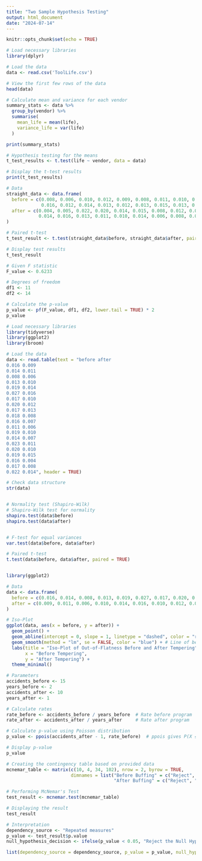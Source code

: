 ---
title: "Two Sample Hypothesis Testing"
output: html_document
date: "2024-07-14"
---

```{r setup, include=FALSE}
knitr::opts_chunk$set(echo = TRUE)
```


```{r}
# Load necessary libraries
library(dplyr)

# Load the data
data <- read.csv('ToolLife.csv')

# View the first few rows of the data
head(data)

# Calculate mean and variance for each vendor
summary_stats <- data %>%
  group_by(vendor) %>%
  summarise(
    mean_life = mean(life),
    variance_life = var(life)
  )

print(summary_stats)

# Hypothesis testing for the means
t_test_results <- t.test(life ~ vendor, data = data)

# Display the t-test results
print(t_test_results)

```

```{r}
# Data
straight_data <- data.frame(
  before = c(0.008, 0.006, 0.010, 0.012, 0.009, 0.008, 0.011, 0.010, 0.016, 0.004,
             0.016, 0.012, 0.014, 0.013, 0.012, 0.013, 0.015, 0.013, 0.012, 0.013),
  after = c(0.004, 0.005, 0.022, 0.020, 0.014, 0.015, 0.008, 0.012, 0.013, 0.017,
            0.014, 0.016, 0.013, 0.011, 0.010, 0.014, 0.006, 0.008, 0.015, 0.013)
)

```


```{r}
# Paired t-test
t_test_result <- t.test(straight_data$before, straight_data$after, paired = TRUE)

# Display test results
t_test_result

```

```{r}
# Given F statistic
F_value <- 0.6233

# Degrees of freedom
df1 <- 11
df2 <- 14

# Calculate the p-value
p_value <- pf(F_value, df1, df2, lower.tail = TRUE) * 2
p_value

```

```{r}

# Load necessary libraries
library(tidyverse)
library(ggplot2)
library(broom)

# Load the data
data <- read.table(text = "before after
0.016 0.009
0.014 0.011
0.008 0.006
0.013 0.010
0.019 0.014
0.027 0.016
0.017 0.010
0.020 0.012
0.017 0.013
0.018 0.008
0.016 0.007
0.011 0.006
0.019 0.010
0.014 0.007
0.023 0.011
0.020 0.010
0.019 0.015
0.016 0.004
0.017 0.008
0.022 0.014", header = TRUE)

# Check data structure
str(data)


# Normality test (Shapiro-Wilk)
# Shapiro-Wilk test for normality
shapiro.test(data$before)
shapiro.test(data$after)


# F-test for equal variances
var.test(data$before, data$after)

# Paired t-test
t.test(data$before, data$after, paired = TRUE)



```

```{r}
library(ggplot2)

# Data
data <- data.frame(
  before = c(0.016, 0.014, 0.008, 0.013, 0.019, 0.027, 0.017, 0.020, 0.017, 0.018, 0.016, 0.011, 0.019, 0.014, 0.023, 0.020, 0.019, 0.016, 0.017, 0.022),
  after = c(0.009, 0.011, 0.006, 0.010, 0.014, 0.016, 0.010, 0.012, 0.013, 0.008, 0.007, 0.006, 0.010, 0.007, 0.011, 0.010, 0.015, 0.004, 0.008, 0.014)
)

# Iso-Plot
ggplot(data, aes(x = before, y = after)) +
  geom_point() +
  geom_abline(intercept = 0, slope = 1, linetype = "dashed", color = "red") + # ISO line
  geom_smooth(method = "lm", se = FALSE, color = "blue") + # Line of best fit
  labs(title = "Iso-Plot of Out-of-Flatness Before and After Tempering",
       x = "Before Tempering",
       y = "After Tempering") +
  theme_minimal()

```

```{r}
# Parameters
accidents_before <- 15
years_before <- 2
accidents_after <- 10
years_after <- 1

# Calculate rates
rate_before <- accidents_before / years_before  # Rate before program
rate_after <- accidents_after / years_after     # Rate after program

# Calculate p-value using Poisson distribution
p_value <- ppois(accidents_after - 1, rate_before)  # ppois gives P(X ≤ accidents_after - 1) for Poisson(rate_before)

# Display p-value
p_value

```

```{r}
# Creating the contingency table based on provided data
mcnemar_table <- matrix(c(10, 4, 34, 102), nrow = 2, byrow = TRUE,
                        dimnames = list("Before Buffing" = c("Reject", "Accept"),
                                        "After Buffing" = c("Reject", "Accept")))

# Performing McNemar's Test
test_result <- mcnemar.test(mcnemar_table)

# Displaying the result
test_result

# Interpretation
dependency_source <- "Repeated measures"
p_value <- test_result$p.value
null_hypothesis_decision <- ifelse(p_value < 0.05, "Reject the Null Hypothesis", "Accept / Fail to Reject the Null Hypothesis")

list(dependency_source = dependency_source, p_value = p_value, null_hypothesis_decision = null_hypothesis_decision)


```



